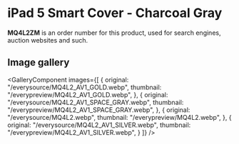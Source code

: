
# iPad 5 Smart Cover - Charcoal Gray

<Callout type='info' emoji='👉🏻'>**MQ4L2ZM** is an order number for this product, used for search engines, auction websites and such.</Callout>

## Image gallery

<GalleryComponent
    images={[
      {
        original: "/everysource/MQ4L2_AV1_GOLD.webp",
        thumbnail: "/everypreview/MQ4L2_AV1_GOLD.webp",
      },
      {
        original: "/everysource/MQ4L2_AV1_SPACE_GRAY.webp",
        thumbnail: "/everypreview/MQ4L2_AV1_SPACE_GRAY.webp",
      },
      {
        original: "/everysource/MQ4L2.webp",
        thumbnail: "/everypreview/MQ4L2.webp",
      },
      {
        original: "/everysource/MQ4L2_AV1_SILVER.webp",
        thumbnail: "/everypreview/MQ4L2_AV1_SILVER.webp",
      }
    ]}
  />
